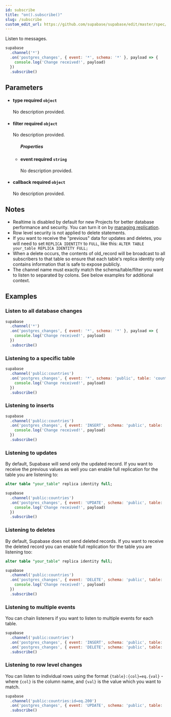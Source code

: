 ```yaml
---
id: subscribe
title: "on().subscribe()"
slug: /subscribe
custom_edit_url: https://github.com/supabase/supabase/edit/master/spec/supabase_js_v2.yml
---
```


Listen to messages.

```js
supabase
  .channel('*')
  .on('postgres_changes', { event: '*', schema: '*' }, payload => {
    console.log('Change received!', payload)
  })
  .subscribe()
```


## Parameters


<ul className="method-list-group">
  
<li className="method-list-item">
  <h4 className="method-list-item-label">
    <span className="method-list-item-label-name">
      type
    </span>
    <span className="method-list-item-label-badge required">
      required
    </span>
    <span className="method-list-item-validation">
      <code>object</code>
    </span>
  </h4>
  <div class="method-list-item-description">

No description provided. 

  </div>
  
</li>


<li className="method-list-item">
  <h4 className="method-list-item-label">
    <span className="method-list-item-label-name">
      filter
    </span>
    <span className="method-list-item-label-badge required">
      required
    </span>
    <span className="method-list-item-validation">
      <code>object</code>
    </span>
  </h4>
  <div class="method-list-item-description">

No description provided. 

  </div>
  
<ul className="method-list-group">
  <h5 class="method-list-title method-list-title-isChild expanded">Properties</h5>

<li className="method-list-item">
  <h4 className="method-list-item-label">
    <span className="method-list-item-label-name">
      event
    </span>
    <span className="method-list-item-label-badge required">
      required
    </span>
    <span className="method-list-item-validation">
      <code>string</code>
    </span>
  </h4>
  <div class="method-list-item-description">

No description provided. 

  </div>
  
</li>

</ul>

</li>


<li className="method-list-item">
  <h4 className="method-list-item-label">
    <span className="method-list-item-label-name">
      callback
    </span>
    <span className="method-list-item-label-badge required">
      required
    </span>
    <span className="method-list-item-validation">
      <code>object</code>
    </span>
  </h4>
  <div class="method-list-item-description">

No description provided. 

  </div>
  
</li>

</ul>


## Notes

- Realtime is disabled by default for new Projects for better database performance and security. You can turn it on by [managing replication](/docs/guides/api#managing-realtime).
- Row level security is not applied to delete statements.
- If you want to receive the "previous" data for updates and deletes, you will need to set `REPLICA IDENTITY` to `FULL`, like this: `ALTER TABLE your_table REPLICA IDENTITY FULL;`
- When a delete occurs, the contents of old_record will be broadcast to all subscribers to that table so ensure that each table's replica identity only contains information that is safe to expose publicly.
- The channel name must exactly match the schema/table/filter you want to listen to separated by colons. See below examples for additional context.










## Examples

### Listen to all database changes



```js
supabase
  .channel('*')
  .on('postgres_changes', { event: '*', schema: '*' }, payload => {
    console.log('Change received!', payload)
  })
  .subscribe()
```

### Listening to a specific table



```js
supabase
  .channel('public:countries')
  .on('postgres_changes', { event: '*', schema: 'public', table: 'countries' }, payload => {
    console.log('Change received!', payload)
  })
  .subscribe()
```

### Listening to inserts



```js
supabase
  .channel('public:countries')
  .on('postgres_changes', { event: 'INSERT', schema: 'public', table: 'countries' }, payload => {
    console.log('Change received!', payload)
  })
  .subscribe()
```

### Listening to updates

By default, Supabase will send only the updated record. If you want to receive the previous values as well you can
enable full replication for the table you are listening to:

```sql
alter table "your_table" replica identity full;
```


```js
supabase
  .channel('public:countries')
  .on('postgres_changes', { event: 'UPDATE', schema: 'public', table: 'countries' }, payload => {
    console.log('Change received!', payload)
  })
  .subscribe()
```

### Listening to deletes

By default, Supabase does not send deleted records. If you want to receive the deleted record you can
enable full replication for the table you are listening too:

```sql
alter table "your_table" replica identity full;
```


```js
supabase
  .channel('public:countries')
  .on('postgres_changes', { event: 'DELETE', schema: 'public', table: 'countries' }, payload => {
    console.log('Change received!', payload)
  })
  .subscribe()
```

### Listening to multiple events

You can chain listeners if you want to listen to multiple events for each table.

```js
supabase
  .channel('public:countries')
  .on('postgres_changes', { event: 'INSERT', schema: 'public', table: 'countries' }, handleRecordInserted)
  .on('postgres_changes', { event: 'DELETE', schema: 'public', table: 'countries' }, handleRecordDeleted)
  .subscribe()
```

### Listening to row level changes

You can listen to individual rows using the format `{table}:{col}=eq.{val}` - where `{col}` is the column name, and `{val}` is the value which you want to match.

```js
supabase
  .channel('public:countries:id=eq.200')
  .on('postgres_changes', { event: 'UPDATE', schema: 'public', table: 'countries', filter: 'id=eq.200' }, handleRecordUpdated)
  .subscribe()
```